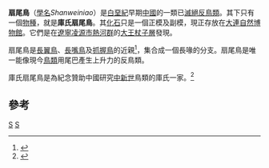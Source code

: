 {{Automatic Taxobox
| taxon = Shanweiniao
| authority = 
| image = Shanweiniao cooperorum.jpg
| fossil_range = 早[[白堊紀|白堊紀]]{{fossilrange|122}}
| subdivision_ranks = [[種|種]]
| subdivision =
* '''庫氏扇尾鳥 ''S. cooperorum''''' <small>[[Jingmai_O'Connor|O'Connor]] ''et al.'', 2010</small>
}}

'''扇尾鳥'''（[[學名|學名]]''Shanweiniao''）是[[白堊紀|白堊紀]]早期[[中國|中國]]的一類已[[滅絕|滅絕]][[反鳥類|反鳥類]]。其下只有一個[[物種|物種]]，就是'''庫氏扇尾鳥'''。其[[化石|化石]]只是一個正模及副模，現正存放在[[大連自然博物館|大連自然博物館]]。它們是在[[遼寧|遼寧]][[凌源市|凌源市]][[熱河群|熱河群]]的[[大王杖子層|大王杖子層]]發現。

扇尾鳥是[[長翼鳥|長翼鳥]]、[[長嘴鳥|長嘴鳥]]及[[抓握鳥|抓握鳥]]的近親<ref name=OGC10>{{cite journal|last=O'Connor|first=J.K.|coauthors=Gao, K.-Q.; and Chiappe, L.M|year=2010|url=http://pdfserve.informaworld.com/462280__920289337.pdf|title=A new ornithuromorph (Aves: Ornithothoraces) bird from the Jehol Group indicative of higher-level diversity|journal=Journal of Vertebrate Paleontology|volume=30|issue=2|pages=311–21|doi=10.1080/02724631003617498}}</ref>，集合成一個長喙的分支。扇尾鳥是唯一能像現今[[鳥類|鳥類]]用尾巴產生上升力的反鳥類。

庫氏扇尾鳥是為紀念贊助中國研究[[中新世|中新世]]鳥類的庫氏一家。<ref name="O'connoretal.2009">{{Cite journal|author=Jingmai K. O'Connor, Xuri Wang, Luis M. Chiappe, Chunling Gao, Qingjin Meng, Xiaodong Cheng, and Jinyuan Liu|year=2009|url=http://www.bioone.org/doi/abs/10.1671/039.029.0121|title=Phylogenetic Support for a Specialized Clade of Cretaceous Enantiornithine Birds with Information from a New Species|journal=Journal of Vertebrate Paleontology|volume=29|issue=1|pages=188–204|doi=10.1671/039.029.0121|access-date=2011-01-29|archive-date=2019-07-10|archive-url=https://web.archive.org/web/20190710174455/https://bioone.org/journals/journal-of-vertebrate-paleontology/volume-29/issue-1/039.029.0121/Phylogenetic-Support-for-a-Specialized-Clade-of-Cretaceous-Enantiornithine-Birds/10.1671/039.029.0121.short|dead-url=no}}</ref>

==參考==
{{Reflist}}
{{近鳥型恐龍|E.}}
{{taxonbar}}

[[Category:長翼鳥目|S]]
[[Category:白堊紀鳥類|S]]